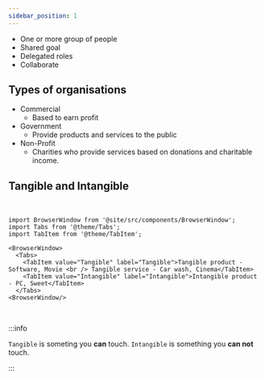 ```yaml
---
sidebar_position: 1
---
```


- One or more group of people
- Shared goal
- Delegated roles
- Collaborate

## Types of organisations

- Commercial
   - Based to earn profit
-  Government
   - Provide products and services to the public
-  Non-Profit
   - Charities who provide services based on donations and charitable income.


## Tangible and Intangible
​
```mdx-code-block
import BrowserWindow from '@site/src/components/BrowserWindow';
import Tabs from '@theme/Tabs';
import TabItem from '@theme/TabItem';
```

```mdx-code-block
<BrowserWindow>
  <Tabs>
    <TabItem value="Tangible" label="Tangible">Tangible product - Software, Movie <br /> Tangible service - Car wash, Cinema</TabItem>
    <TabItem value="Intangible" label="Intangible">Intangible product - PC, Sweet</TabItem>
  </Tabs>
<BrowserWindow/>
``` 

<br />

:::info

`Tangible` is someting you **can** touch. `Intangible` is something you **can not** touch. 

:::
